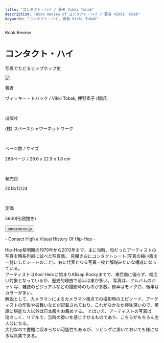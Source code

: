```yaml
---
title: "コンタクト・ハイ / 著者 Vikki Tobak"
description: "Book Review of コンタクト・ハイ / 著者 Vikki Tobak"
keywords: "コンタクト・ハイ, 著者 Vikki Tobak"
---
```



<Row>
  <Column colMd={12} colLg={12} noGutterMdLeft="">
    <p className="largeP">Book Review</p>
    <h1 className="h1-no-bottom-margin">コンタクト・ハイ</h1>
    <p className="largeP">写真でたどるヒップホップ史</p>
  </Column>
</Row>

<Row>
<Column colMd={3} colLg={4} noGutterMdLeft="">

  <img src="../../images/books/contacthigh.jpg" />

</Column>
<Column colMd={4} colLg={8} noGutterMdLeft="">
  <div>
    <p>著者</p>
    <p className="largeP">
      ヴィッキー・トバック / Vikki Tobak, 押野素子 (翻訳)
    </p>
    <br/>
    <p>出版社</p>
    <p className="largeP">
      (株) スペースシャワーネットワーク
    </p>
    <br/>
    <p>ページ数 / サイズ</p>
    <p className="largeP">
      286ページ / 29.6 x 22.9 x 1.8 cm
    </p>
    <br/>
    <p>発売日</p>
    <p className="largeP">
      2018/12/24
    </p>
    <br/>
    <p>定価</p>
    <p className="largeP">
      3600円(税抜き)
    </p>
    <div>
      <Button href="https://amzn.to/3ey11LA" renderIcon={ArrowUpRight} size='sm' kind='primary'>
        amazon.co.jp
      </Button>
    </div>
  </div>
</Column>
</Row>

<Row>
  <Column colMd={8} colLg={8} noGutterMdLeft="">
    <p>
      - Contact High a Visual History Of Hip-Hop -
      <br /><br />
      Hip-Hop黎明期の1979年から2012年まで、主に当時、旬だったアーティストの写真を時系列的に並べた写真集。
      見開き左にコンタクトシート(写真の縮小版を一覧にしたシートのこと)、右に代表となる写真一枚と解説みたいな構成になっている。
      <br />
      アーティストはKool Hercに始まりA$sap
      Rockyまでで、東西南に偏らず、幅広い対象となっているが、歴史的理由で前半は東が多い。
      写真は、アルバムのジャケ写、雑誌のビジュアルなどの撮影時のものが多数。前半はモノクロ、後半はカラーが多い。
      <br />
      解説として、カメラマンによるカメラマン視点での撮影時のエピソード、アーティストの印象や振舞いなどが記載されており、これがなかなか興味深いので、英語に堪能な人以外は日本版をお薦めする。
      とはいえ、アーティストの写真は瑞々しく、リアルで、当時の勢いを感じさせるものであり、こちらがもちろん主人公になる。
      <br />
      大判なので書棚に収まらない可能性もあるが、リビングに置いておいても様になる写真集である。
    </p>
  </Column>
</Row>
